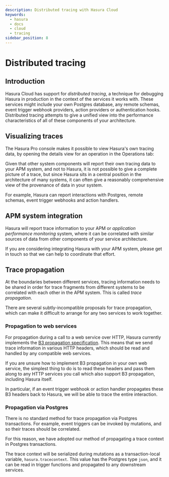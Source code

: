 ```yaml
---
description: Distributed tracing with Hasura Cloud
keywords:
  - hasura
  - docs
  - cloud
  - tracing
sidebar_position: 8
---
```



# Distributed tracing

## Introduction

Hasura Cloud has support for *distributed tracing*, a technique for
debugging Hasura in production in the context of the services it works
with. These services might include your own Postgres database, any
remote schemas, event trigger webhook providers, action providers or
authentication hooks. Distributed tracing attempts to give a unified
view into the performance characteristics of all of these components of
your architecture.

## Visualizing traces

The Hasura Pro console makes it possible to view Hasura's own tracing
data, by opening the details view for an operation in the Operations
tab:

<Thumbnail
  src="/img/graphql/cloud/tracing/tracing-operations-timing.png"
  alt="View timing data in the Operations tab"
/>

Given that other system components will report their own tracing data to
your APM system, and not to Hasura, it is not possible to give a
complete picture of a trace, but since Hasura sits in a central position
in the architecture of many systems, it can often give a reasonably
comprehensive view of the provenance of data in your system.

For example, Hasura can report interactions with Postgres, remote
schemas, event trigger webhooks and action handlers.

## APM system integration

Hasura will report trace information to your APM or *application
performance monitoring* system, where it can be correlated with similar
sources of data from other components of your service architecture.

If you are considering integrating Hasura with your APM system, please
get in touch so that we can help to coordinate that effort.

## Trace propagation

At the boundaries between different services, tracing information needs
to be shared in order for trace fragments from different systems to be
correlated with each other in the APM system. This is called *trace
propagation*.

There are several subtly-incompatible proposals for trace propagation,
which can make it difficult to arrange for any two services to work
together.

### Propagation to web services

For propagation during a call to a web service over HTTP, Hasura
currently implements the [B3 propagation
specification](https://github.com/openzipkin/b3-propagation). This means
that we send trace information in various HTTP headers, which should be
read and handled by any compatible web services.

If you are unsure how to implement B3 propagation in your own web
service, the simplest thing to do is to read these headers and pass them
along to any HTTP services you call which also support B3 propagation,
including Hasura itself.

In particular, if an event trigger webhook or action handler propagates
these B3 headers back to Hasura, we will be able to trace the entire
interaction.

### Propagation via Postgres

There is no standard method for trace propagation via Postgres
transactions. For example, event triggers can be invoked by mutations,
and so their traces should be correlated.

For this reason, we have adopted our method of propagating a trace
context in Postgres transactions.

The trace context will be serialized during mutations as a
transaction-local variable, `hasura.tracecontext`. This value has the
Postgres type `json`, and it can be read in trigger functions and
propagated to any downstream services.

